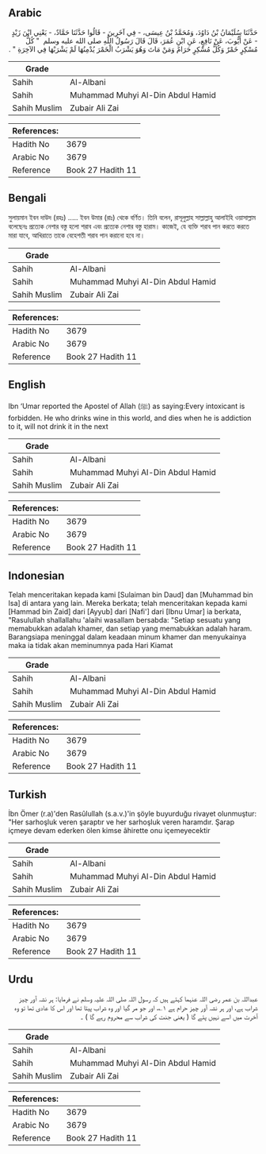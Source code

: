 ## Arabic


<div dir="rtl" lang="ar" style={{fontSize:'larger',backgroundColor:'#f8f9fa',padding:20}}>
حَدَّثَنَا سُلَيْمَانُ بْنُ دَاوُدَ، وَمُحَمَّدُ بْنُ عِيسَى، - فِي آخَرِينَ - قَالُوا حَدَّثَنَا حَمَّادٌ، - يَعْنِي ابْنَ زَيْدٍ - عَنْ أَيُّوبَ، عَنْ نَافِعٍ، عَنِ ابْنِ عُمَرَ، قَالَ قَالَ رَسُولُ اللَّهِ صلى الله عليه وسلم ‏ "‏ كُلُّ مُسْكِرٍ خَمْرٌ وَكُلُّ مُسْكِرٍ حَرَامٌ وَمَنْ مَاتَ وَهُوَ يَشْرَبُ الْخَمْرَ يُدْمِنُهَا لَمْ يَشْرَبْهَا فِي الآخِرَةِ ‏"‏ ‏.‏
</div>
<div style={{backgroundColor:'#f8f9fa',padding:20, marginBottom: 10}}><table> <thead> <tr> <th>Grade</th> <th></th> </tr> </thead> <tbody> <tr><td>Sahih</td><td>Al-Albani</td></tr><tr><td>Sahih</td><td>Muhammad Muhyi Al-Din Abdul Hamid</td></tr><tr><td>Sahih Muslim</td><td>Zubair Ali Zai</td></tr></tbody></table><table> <thead> <tr> <th>References:</th> <th></th> </tr> </thead> <tbody><tr><td>Hadith No</td><td>3679</td></tr><tr><td>Arabic No</td><td>3679</td></tr><tr><td>Reference</td><td>Book 27 Hadith 11</td></tr></tbody></table></div>

## Bengali


<div dir="ltr" lang="bn" style={{fontSize:'larger',backgroundColor:'#f8f9fa',padding:20}}>
সুলায়মান ইবন দাউদ (রহঃ) ..... ইবন উমার (রাঃ) থেকে বর্ণিত। তিনি বলেন, রাসূলুল্লাহ সাল্লাল্লাহু আলাইহি ওয়াসাল্লাম বলেছেনঃ প্রত্যেক নেশার বস্তু হলো শরাব এবং প্রত্যেক নেশার বস্তু হারাম। কাজেই, যে ব্যক্তি শরাব পান করতে করতে মারা যাবে, আখিরাতে তাকে বেহেশতী শরাব পান করানো হবে না।
</div>
<div style={{backgroundColor:'#f8f9fa',padding:20, marginBottom: 10}}><table> <thead> <tr> <th>Grade</th> <th></th> </tr> </thead> <tbody> <tr><td>Sahih</td><td>Al-Albani</td></tr><tr><td>Sahih</td><td>Muhammad Muhyi Al-Din Abdul Hamid</td></tr><tr><td>Sahih Muslim</td><td>Zubair Ali Zai</td></tr></tbody></table><table> <thead> <tr> <th>References:</th> <th></th> </tr> </thead> <tbody><tr><td>Hadith No</td><td>3679</td></tr><tr><td>Arabic No</td><td>3679</td></tr><tr><td>Reference</td><td>Book 27 Hadith 11</td></tr></tbody></table></div>

## English


<div dir="ltr" lang="en" style={{fontSize:'larger',backgroundColor:'#f8f9fa',padding:20}}>
Ibn ‘Umar reported the Apostel of Allah (ﷺ) as saying:Every intoxicant is forbidden. He who drinks wine in this world, and dies when he is addiction to it, will not drink it in the next
</div>
<div style={{backgroundColor:'#f8f9fa',padding:20, marginBottom: 10}}><table> <thead> <tr> <th>Grade</th> <th></th> </tr> </thead> <tbody> <tr><td>Sahih</td><td>Al-Albani</td></tr><tr><td>Sahih</td><td>Muhammad Muhyi Al-Din Abdul Hamid</td></tr><tr><td>Sahih Muslim</td><td>Zubair Ali Zai</td></tr></tbody></table><table> <thead> <tr> <th>References:</th> <th></th> </tr> </thead> <tbody><tr><td>Hadith No</td><td>3679</td></tr><tr><td>Arabic No</td><td>3679</td></tr><tr><td>Reference</td><td>Book 27 Hadith 11</td></tr></tbody></table></div>

## Indonesian


<div dir="ltr" lang="id" style={{fontSize:'larger',backgroundColor:'#f8f9fa',padding:20}}>
Telah menceritakan kepada kami [Sulaiman bin Daud] dan [Muhammad bin Isa] di antara yang lain. Mereka berkata; telah menceritakan kepada kami [Hammad bin Zaid] dari [Ayyub] dari [Nafi'] dari [Ibnu Umar] ia berkata, "Rasulullah shallallahu 'alaihi wasallam bersabda: "Setiap sesuatu yang memabukkan adalah khamer, dan setiap yang memabukkan adalah haram. Barangsiapa meninggal dalam keadaan minum khamer dan menyukainya maka ia tidak akan meminumnya pada Hari Kiamat
</div>
<div style={{backgroundColor:'#f8f9fa',padding:20, marginBottom: 10}}><table> <thead> <tr> <th>Grade</th> <th></th> </tr> </thead> <tbody> <tr><td>Sahih</td><td>Al-Albani</td></tr><tr><td>Sahih</td><td>Muhammad Muhyi Al-Din Abdul Hamid</td></tr><tr><td>Sahih Muslim</td><td>Zubair Ali Zai</td></tr></tbody></table><table> <thead> <tr> <th>References:</th> <th></th> </tr> </thead> <tbody><tr><td>Hadith No</td><td>3679</td></tr><tr><td>Arabic No</td><td>3679</td></tr><tr><td>Reference</td><td>Book 27 Hadith 11</td></tr></tbody></table></div>

## Turkish


<div dir="ltr" lang="tr" style={{fontSize:'larger',backgroundColor:'#f8f9fa',padding:20}}>
İbn Ömer (r.a)'den Rasûlullah (s.a.v.)'in şöyle buyurduğu rivayet olunmuştur: "Her sarhoşluk veren şaraptır ve her sarhoşluk veren haramdır. Şarap içmeye devam ederken ölen kimse âhirette onu içemeyecektir
</div>
<div style={{backgroundColor:'#f8f9fa',padding:20, marginBottom: 10}}><table> <thead> <tr> <th>Grade</th> <th></th> </tr> </thead> <tbody> <tr><td>Sahih</td><td>Al-Albani</td></tr><tr><td>Sahih</td><td>Muhammad Muhyi Al-Din Abdul Hamid</td></tr><tr><td>Sahih Muslim</td><td>Zubair Ali Zai</td></tr></tbody></table><table> <thead> <tr> <th>References:</th> <th></th> </tr> </thead> <tbody><tr><td>Hadith No</td><td>3679</td></tr><tr><td>Arabic No</td><td>3679</td></tr><tr><td>Reference</td><td>Book 27 Hadith 11</td></tr></tbody></table></div>

## Urdu


<div dir="rtl" lang="ur" style={{fontSize:'larger',backgroundColor:'#f8f9fa',padding:20}}>
عبداللہ بن عمر رضی اللہ عنہما کہتے ہیں کہ رسول اللہ صلی اللہ علیہ وسلم نے فرمایا: ہر نشہ آور چیز شراب ہے، اور ہر نشہ آور چیز حرام ہے ۱؎، اور جو مر گیا اور وہ شراب پیتا تھا اور اس کا عادی تھا تو وہ آخرت میں اسے نہیں پئے گا ( یعنی جنت کی شراب سے محروم رہے گا ) ۔
</div>
<div style={{backgroundColor:'#f8f9fa',padding:20, marginBottom: 10}}><table> <thead> <tr> <th>Grade</th> <th></th> </tr> </thead> <tbody> <tr><td>Sahih</td><td>Al-Albani</td></tr><tr><td>Sahih</td><td>Muhammad Muhyi Al-Din Abdul Hamid</td></tr><tr><td>Sahih Muslim</td><td>Zubair Ali Zai</td></tr></tbody></table><table> <thead> <tr> <th>References:</th> <th></th> </tr> </thead> <tbody><tr><td>Hadith No</td><td>3679</td></tr><tr><td>Arabic No</td><td>3679</td></tr><tr><td>Reference</td><td>Book 27 Hadith 11</td></tr></tbody></table></div>